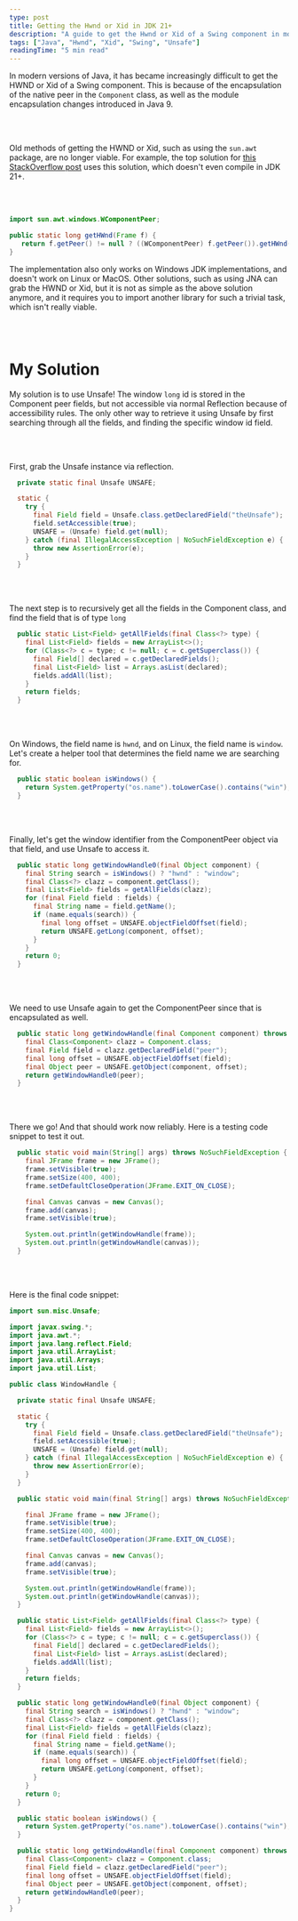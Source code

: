 ```yaml
---
type: post
title: Getting the Hwnd or Xid in JDK 21+
description: "A guide to get the Hwnd or Xid of a Swing component in modern Java versions using Unsafe."
tags: ["Java", "Hwnd", "Xid", "Swing", "Unsafe"]
readingTime: "5 min read"
---
```


In modern versions of Java, it has became increasingly difficult to get the HWND or Xid of a Swing component. This is
because of the encapsulation of the native peer in the `Component` class, as well as the module encapsulation changes
introduced in Java 9.

<br></br>

Old methods of getting the HWND or Xid, such as using the `sun.awt` package, are no longer viable. For example, the top
solution for [this StackOverflow post](https://stackoverflow.com/questions/386792/in-java-swing-how-do-you-get-a-win32-window-handle-hwnd-reference-to-a-window) uses this solution, which doesn't even compile in JDK 21+.

<br></br>

```java
import sun.awt.windows.WComponentPeer;

public static long getHWnd(Frame f) {
   return f.getPeer() != null ? ((WComponentPeer) f.getPeer()).getHWnd() : 0;
}
```

The implementation also only works on Windows JDK implementations, and doesn't work on Linux or MacOS. Other solutions,
such as using JNA can grab the HWND or Xid, but it is not as simple as the above solution anymore, and it requires you
to import another library for such a trivial task, which isn't really viable.

<br></br>

# My Solution
My solution is to use Unsafe! The window `long` id is stored in the Component peer fields, but not accessible via
normal Reflection because of accessibility rules. The only other way to retrieve it using Unsafe by first searching
through all the fields, and finding the specific window id field.

<br></br>

First, grab the Unsafe instance via reflection.
```java
  private static final Unsafe UNSAFE;

  static {
    try {
      final Field field = Unsafe.class.getDeclaredField("theUnsafe");
      field.setAccessible(true);
      UNSAFE = (Unsafe) field.get(null);
    } catch (final IllegalAccessException | NoSuchFieldException e) {
      throw new AssertionError(e);
    }
  }
```

<br></br>

The next step is to recursively get all the fields in the Component class, and find the field that is of type `long`
```java
  public static List<Field> getAllFields(final Class<?> type) {
    final List<Field> fields = new ArrayList<>();
    for (Class<?> c = type; c != null; c = c.getSuperclass()) {
      final Field[] declared = c.getDeclaredFields();
      final List<Field> list = Arrays.asList(declared);
      fields.addAll(list);
    }
    return fields;
  }
```

<br></br>

On Windows, the field name is `hwnd`, and on Linux, the field name is `window`. Let's create a helper tool that
determines the field name we are searching for.
```java
  public static boolean isWindows() {
    return System.getProperty("os.name").toLowerCase().contains("win");
  }
```

<br></br>

Finally, let's get the window identifier from the ComponentPeer object via that field, and use Unsafe to access it.
```java
  public static long getWindowHandle0(final Object component) {
    final String search = isWindows() ? "hwnd" : "window";
    final Class<?> clazz = component.getClass();
    final List<Field> fields = getAllFields(clazz);
    for (final Field field : fields) {
      final String name = field.getName();
      if (name.equals(search)) {
        final long offset = UNSAFE.objectFieldOffset(field);
        return UNSAFE.getLong(component, offset);
      }
    }
    return 0;
  }
```

<br></br>

We need to use Unsafe again to get the ComponentPeer since that is encapsulated as well.
```java
  public static long getWindowHandle(final Component component) throws NoSuchFieldException {
    final Class<Component> clazz = Component.class;
    final Field field = clazz.getDeclaredField("peer");
    final long offset = UNSAFE.objectFieldOffset(field);
    final Object peer = UNSAFE.getObject(component, offset);
    return getWindowHandle0(peer);
  }
```

<br></br>

There we go! And that should work now reliably. Here is a testing code snippet to test it out.
```java
  public static void main(String[] args) throws NoSuchFieldException {
    final JFrame frame = new JFrame();
    frame.setVisible(true);
    frame.setSize(400, 400);
    frame.setDefaultCloseOperation(JFrame.EXIT_ON_CLOSE);

    final Canvas canvas = new Canvas();
    frame.add(canvas);
    frame.setVisible(true);

    System.out.println(getWindowHandle(frame));
    System.out.println(getWindowHandle(canvas));
  }
```

<br></br>

Here is the final code snippet:
```java
import sun.misc.Unsafe;

import javax.swing.*;
import java.awt.*;
import java.lang.reflect.Field;
import java.util.ArrayList;
import java.util.Arrays;
import java.util.List;

public class WindowHandle {

  private static final Unsafe UNSAFE;

  static {
    try {
      final Field field = Unsafe.class.getDeclaredField("theUnsafe");
      field.setAccessible(true);
      UNSAFE = (Unsafe) field.get(null);
    } catch (final IllegalAccessException | NoSuchFieldException e) {
      throw new AssertionError(e);
    }
  }

  public static void main(final String[] args) throws NoSuchFieldException {

    final JFrame frame = new JFrame();
    frame.setVisible(true);
    frame.setSize(400, 400);
    frame.setDefaultCloseOperation(JFrame.EXIT_ON_CLOSE);

    final Canvas canvas = new Canvas();
    frame.add(canvas);
    frame.setVisible(true);

    System.out.println(getWindowHandle(frame));
    System.out.println(getWindowHandle(canvas));
  }

  public static List<Field> getAllFields(final Class<?> type) {
    final List<Field> fields = new ArrayList<>();
    for (Class<?> c = type; c != null; c = c.getSuperclass()) {
      final Field[] declared = c.getDeclaredFields();
      final List<Field> list = Arrays.asList(declared);
      fields.addAll(list);
    }
    return fields;
  }

  public static long getWindowHandle0(final Object component) {
    final String search = isWindows() ? "hwnd" : "window";
    final Class<?> clazz = component.getClass();
    final List<Field> fields = getAllFields(clazz);
    for (final Field field : fields) {
      final String name = field.getName();
      if (name.equals(search)) {
        final long offset = UNSAFE.objectFieldOffset(field);
        return UNSAFE.getLong(component, offset);
      }
    }
    return 0;
  }

  public static boolean isWindows() {
    return System.getProperty("os.name").toLowerCase().contains("win");
  }

  public static long getWindowHandle(final Component component) throws NoSuchFieldException {
    final Class<Component> clazz = Component.class;
    final Field field = clazz.getDeclaredField("peer");
    final long offset = UNSAFE.objectFieldOffset(field);
    final Object peer = UNSAFE.getObject(component, offset);
    return getWindowHandle0(peer);
  }
}
```
